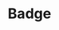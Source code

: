 ---
title: Badge
slug: badge
group: components
description: Muestra un diálogo de alerta con un mensaje opcional, y aguardará hasta que el usuario cierre la ventana de diálogo.
---